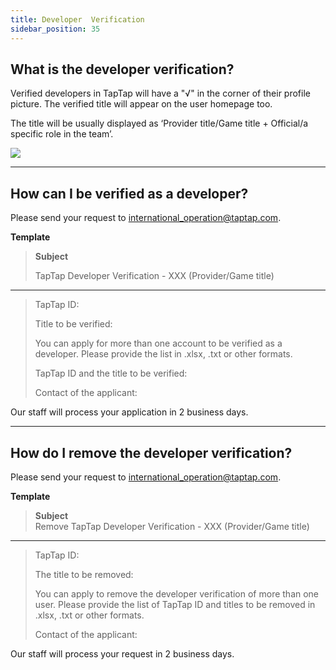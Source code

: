 ```yaml
---
title: Developer  Verification
sidebar_position: 35
---
```



## What is the developer verification?

Verified developers in TapTap will have a <Blue>"√"</Blue> in the corner of their profile picture. The verified title will appear on the user homepage too.  

The title will be usually displayed as ‘Provider title/Game title + Official/a specific role in the team’.

![](/img/developer-verification-en.png)






---

## How can I be verified as a developer? 

Please send your request to [international_operation@taptap.com](mailto:international_operation@taptap.com).  

**Template**

> **Subject**
> 
> TapTap Developer Verification - XXX (Provider/Game title) 
---  
>

> TapTap ID:
>  
> Title to be verified:  
>
> You can apply for more than one account to be verified as a developer. Please provide the list in .xlsx, .txt or other formats.
>
> TapTap ID and the title to be verified: 
>
> Contact of the applicant:  

Our staff will process your application in 2 business days.



---



## How do I remove the developer verification? 

Please send your request to [international_operation@taptap.com](mailto:international_operation@taptap.com).

**Template**

> **Subject**  
> Remove TapTap Developer Verification - XXX (Provider/Game title) 
--- 

> TapTap ID:  
>
> The title to be removed:
>
> You can apply to remove the developer verification of more than one user. Please provide the list of TapTap ID and titles to be removed in .xlsx, .txt or other formats.
>
>Contact of the applicant:

Our staff will process your request in 2 business days.

 
